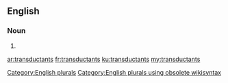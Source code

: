 ==English==

===Noun===
{{head|en}}

# {{plural of|transductant}}

[[Category:English plurals]][[Category:English plurals using obsolete wikisyntax]]

[[ar:transductants]]
[[fr:transductants]]
[[ku:transductants]]
[[my:transductants]]